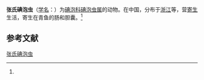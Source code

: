 {{Speciesbox
| name = 张氏碘泡虫
| status = 
| status_system = 
| image = 
| genus = Myxobolus
| species = tchangi
| authority = (Chen, 1998)<ref name='id9394'>{{cite web| url =http://www.bioinfo.cn/db05/BjdwSpecies.php?action=view&id=9394| title =张氏碘泡虫| work =《中国动物物种编目数据库》| publisher =中国科学院微生物研究所| author =中国科学院动物研究所| accessdate =2009-04-16| deadurl =yes| archiveurl =https://web.archive.org/web/20160305022601/http://www.bioinfo.cn/db05/BjdwSpecies.php?action=view&id=9394| archivedate =2016-03-05}}</ref>
}}

'''张氏碘泡虫'''（[[学名|学名]]：{{lang|la|''Myxobolus tchangi''}}）为[[碘泡科|碘泡科]][[碘泡虫属|碘泡虫属]]的动物。在中国，分布于[[浙江|浙江]]等，营[[寄生|寄生]]生活，寄生在青鱼的肠和胆囊。<ref name='id9394'/>

== 参考文献 ==
{{reflist}}

{{Wikispecies|Myxobolus tchangi}}

[[Category:碘泡虫属|张氏碘泡虫]]


{{Cnidarian-stub}}
